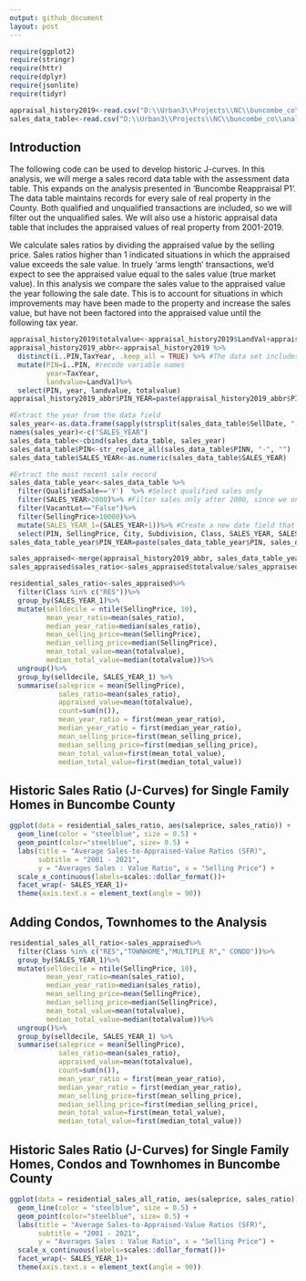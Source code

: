 ```yaml
---
output: github_document
layout: post
---
```


```r
require(ggplot2)
require(stringr)
require(httr)
require(dplyr)
require(jsonlite)
require(tidyr)

appraisal_history2019<-read.csv("D:\\Urban3\\Projects\\NC\\buncombe_co\\analyzed_data\\r_output\\Real_Estate_Appraisal_Tax_History_2019.csv", header=TRUE)
sales_data_table<-read.csv("D:\\Urban3\\Projects\\NC\\buncombe_co\\analyzed_data\\r_output\\sales_data_properties.csv", header=TRUE)
```

## Introduction

The following code can be used to develop historic J-curves. In this analysis, we will merge a sales record data table with the assessment data table. This expands on the analysis presented in 'Buncombe Reappraisal P1'. The data table maintains records for every sale of real property in the County. Both qualified and unqualified transactions are included, so we will filter out the unqualified sales. We will also use a historic appraisal data table that includes the appraised values of real property from 2001-2019. 

We calculate sales ratios by dividing the appraised value by the selling price. Sales ratios higher than 1 indicated situations in which the appraised value exceeds the sale value. In truely 'arms length' transactions, we'd expect to see the appraised value equal to the sales value (true market value). In this analysis we compare the sales value to the appraised value the year following the sale date. This is to account for situations in which improvements may have been made to the property and increase the sales value, but have not been factored into the appraised value until the following tax year. 
```r
appraisal_history2019$totalvalue<-appraisal_history2019$LandVal+appraisal_history2019$BldgVal+appraisal_history2019$ImprVal ##Calculate total taxable value
appraisal_history2019_abbr<-appraisal_history2019 %>%
  distinct(ï..PIN,TaxYear, .keep_all = TRUE) %>% #The data set includes duplicated records. Remove duplicates.
  mutate(PIN=ï..PIN, #recode variable names
         year=TaxYear,
         landvalue=LandVal)%>%
  select(PIN, year, landvalue, totalvalue)
appraisal_history2019_abbr$PIN_YEAR=paste(appraisal_history2019_abbr$PIN, appraisal_history2019_abbr$year, sep="_")

#Extract the year from the data field
sales_year<-as.data.frame(sapply(strsplit(sales_data_table$SellDate, "-"), `[`,1))
names(sales_year)<-c("SALES_YEAR")
sales_data_table<-cbind(sales_data_table, sales_year)
sales_data_table$PIN<-str_replace_all(sales_data_table$PINN, "-", "")
sales_data_table$SALES_YEAR<-as.numeric(sales_data_table$SALES_YEAR)

#Extract the most recent sale record
sales_data_table_year<-sales_data_table %>% 
  filter(QualifiedSale=='Y')  %>% #Select qualified sales only
  filter(SALES_YEAR>2000)%>% #Filter sales only after 2000, since we only have appraisal values back to 2001
  filter(VacantLot=="False")%>%
  filter(SellingPrice>10000)%>%
  mutate(SALES_YEAR_1=(SALES_YEAR+1))%>% #Create a new date field that allows the sales to align with the following tax year
  select(PIN, SellingPrice, City, Subdivision, Class, SALES_YEAR, SALES_YEAR_1)
sales_data_table_year$PIN_YEAR=paste(sales_data_table_year$PIN, sales_data_table_year$SALES_YEAR_1, sep="_")

sales_appraised<-merge(appraisal_history2019_abbr, sales_data_table_year, by="PIN_YEAR")
sales_appraised$sales_ratio<-sales_appraised$totalvalue/sales_appraised$SellingPrice

residential_sales_ratio<-sales_appraised%>%
  filter(Class %in% c("RES"))%>%
  group_by(SALES_YEAR_1)%>%
  mutate(selldecile = ntile(SellingPrice, 10),
         mean_year_ratio=mean(sales_ratio),
         median_year_ratio=median(sales_ratio),
         mean_selling_price=mean(SellingPrice),
         median_selling_price=median(SellingPrice),
         mean_total_value=mean(totalvalue),
         median_total_value=median(totalvalue))%>%
  ungroup()%>%
  group_by(selldecile, SALES_YEAR_1) %>%
  summarise(saleprice = mean(SellingPrice),
            sales_ratio=mean(sales_ratio),
            appraised_value=mean(totalvalue),
            count=sum(n()),
            mean_year_ratio = first(mean_year_ratio),
            median_year_ratio = first(median_year_ratio),
            mean_selling_price=first(mean_selling_price),
            median_selling_price=first(median_selling_price),
            mean_total_value=first(mean_total_value),
            median_total_value=first(median_total_value))
```

## Historic Sales Ratio (J-Curves) for Single Family Homes in Buncombe County
```r
ggplot(data = residential_sales_ratio, aes(saleprice, sales_ratio)) +
  geom_line(color = "steelblue", size = 0.5) +
  geom_point(color="steelblue", size= 0.5) + 
  labs(title = "Average Sales-to-Appraised-Value Ratios (SFR)",
       subtitle = "2001 - 2021",
       y = "Averages Sales : Value Ratio", x = "Selling Price") + 
  scale_x_continuous(labels=scales::dollar_format())+
  facet_wrap(~ SALES_YEAR_1)+
  theme(axis.text.x = element_text(angle = 90))
```

## Adding Condos, Townhomes to the Analysis
```r
residential_sales_all_ratio<-sales_appraised%>%
  filter(Class %in% c("RES","TOWNHOME","MULTIPLE R"," CONDO"))%>%
  group_by(SALES_YEAR_1)%>%
  mutate(selldecile = ntile(SellingPrice, 10),
         mean_year_ratio=mean(sales_ratio),
         median_year_ratio=median(sales_ratio),
         mean_selling_price=mean(SellingPrice),
         median_selling_price=median(SellingPrice),
         mean_total_value=mean(totalvalue),
         median_total_value=median(totalvalue))%>%
  ungroup()%>%
  group_by(selldecile, SALES_YEAR_1) %>%
  summarise(saleprice = mean(SellingPrice),
            sales_ratio=mean(sales_ratio),
            appraised_value=mean(totalvalue),
            count=sum(n()),
            mean_year_ratio = first(mean_year_ratio),
            median_year_ratio = first(median_year_ratio),
            mean_selling_price=first(mean_selling_price),
            median_selling_price=first(median_selling_price),
            mean_total_value=first(mean_total_value),
            median_total_value=first(median_total_value))
```

## Historic Sales Ratio (J-Curves) for Single Family Homes, Condos and Townhomes in Buncombe County
```r
ggplot(data = residential_sales_all_ratio, aes(saleprice, sales_ratio)) +
  geom_line(color = "steelblue", size = 0.5) +
  geom_point(color="steelblue", size= 0.5) + 
  labs(title = "Average Sales-to-Appraised-Value Ratios (SFR)",
       subtitle = "2001 - 2021",
       y = "Averages Sales : Value Ratio", x = "Selling Price") + 
  scale_x_continuous(labels=scales::dollar_format())+
  facet_wrap(~ SALES_YEAR_1)+
  theme(axis.text.x = element_text(angle = 90))
```